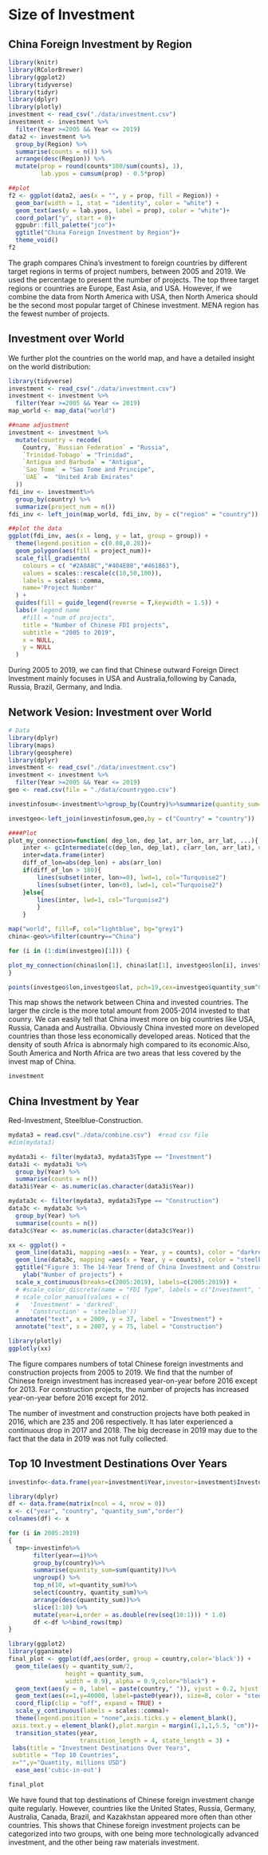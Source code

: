 # Size of Investment

## China Foreign Investment by Region
```r
library(knitr)
library(RColorBrewer)
library(ggplot2)
library(tidyverse)
library(tidyr)
library(dplyr)
library(plotly)
investment <- read_csv("./data/investment.csv")
investment <- investment %>%
  filter(Year >=2005 && Year <= 2019)
data2 <- investment %>%
  group_by(Region) %>%
  summarise(counts = n()) %>%
  arrange(desc(Region)) %>%
  mutate(prop = round(counts*100/sum(counts), 1),
         lab.ypos = cumsum(prop) - 0.5*prop)

##plot
f2 <- ggplot(data2, aes(x = "", y = prop, fill = Region)) +
  geom_bar(width = 1, stat = "identity", color = "white") +
  geom_text(aes(y = lab.ypos, label = prop), color = "white")+
  coord_polar("y", start = 0)+
  ggpubr::fill_palette("jco")+
  ggtitle("China Foreign Investment by Region")+
  theme_void()
f2
```

The graph compares China's investment to foreign countries by different target regions in terms of project numbers, between 2005 and 2019. We used the percentage to present the number of projects. The top three target regions or countries are Europe, East Asia, and USA. However, if we combine the data from North America with USA, then North America should be the second most popular target of Chinese investment. MENA region has the fewest number of projects.


## Investment over World

We further plot the countries on the world map, and have a detailed insight on the world distribution:

```r
library(tidyverse)
investment <- read_csv("./data/investment.csv")
investment <- investment %>%
  filter(Year >=2005 && Year <= 2019)
map_world <- map_data("world")

##name adjustment
investment <- investment %>%
  mutate(country = recode(
    Country, `Russian Federation` = "Russia", 
    `Trinidad-Tobago` = "Trinidad", 
    `Antigua and Barbuda` = "Antigua",
    `Sao Tome` = "Sao Tome and Principe", 
    `UAE` =  "United Arab Emirates"
  ))
fdi_inv <- investment%>%
  group_by(country) %>%
  summarize(project_num = n())
fdi_inv <- left_join(map_world, fdi_inv, by = c("region" = "country"))

##plot the data
ggplot(fdi_inv, aes(x = long, y = lat, group = group)) +
  theme(legend.position = c(0.08,0.28))+
  geom_polygon(aes(fill = project_num))+
  scale_fill_gradientn(
    colours = c( "#2A8A8C","#404E88","#461863"), 
    values = scales::rescale(c(10,50,100)), 
    labels = scales::comma,
    name='Project Number'
  ) +
  guides(fill = guide_legend(reverse = T,keywidth = 1.5)) +
  labs(# legend name
    #fill = "num of projects", 
    title = "Number of Chinese FDI projects", 
    subtitle = "2005 to 2019", 
    x = NULL,
    y = NULL
  )
```

During 2005 to 2019, we can find that Chinese outward Foreign Direct Investment mainly focuses in USA and Australia,following by Canada, Russia, Brazil, Germany, and India. 

## Network Vesion: Investment over World 


```r
# Data
library(dplyr)
library(maps)
library(geosphere)
library(dplyr)
investment <- read_csv("./data/investment.csv")
investment <- investment %>%
  filter(Year >=2005 && Year <= 2019)
geo <- read.csv(file = "./data/countrygeo.csv")

investinfosum<-investment%>%group_by(Country)%>%summarize(quantity_sum=sum(Quantity_in_Millions))

investgeo<-left_join(investinfosum,geo,by = c("Country" = "country"))

####Plot
plot_my_connection=function( dep_lon, dep_lat, arr_lon, arr_lat, ...){
    inter <- gcIntermediate(c(dep_lon, dep_lat), c(arr_lon, arr_lat), n=50, addStartEnd=TRUE, breakAtDateLine=F)             
    inter=data.frame(inter)
    diff_of_lon=abs(dep_lon) + abs(arr_lon)
    if(diff_of_lon > 180){
        lines(subset(inter, lon>=0), lwd=1, col="Turquoise2")
        lines(subset(inter, lon<0), lwd=1, col="Turquoise2")
    }else{
        lines(inter, lwd=1, col="Turquoise2")
        }
    }

map("world", fill=F, col="lightblue", bg="grey1")
china<-geo%>%filter(country=="China")

for (i in (1:dim(investgeo)[1])) { 

plot_my_connection(china$lon[1], china$lat[1], investgeo$lon[i], investgeo$lat[i])
}

points(investgeo$lon,investgeo$lat, pch=19,cex=investgeo$quantity_sum^0.5*0.007,col="salmon")
```

This map shows the network between China and invested countries. The larger the circle is the more total amount from 2005-2014  invested to that counry. We can easily tell that China invest more on big countries like USA, Russia, Canada and Austrailia. Obviously China invested more on developed countries than those less economically developed areas. Noticed that the density of south Africa is abnormaly high compared to its economic.Also, South America and North Africa are two areas that less covered by the invest map of China.
```r
investment

```


## China Investment by Year <br/>
Red-Investment, Steelblue-Construction.
```r
mydata3 = read.csv("./data/combine.csv")  #read csv file 
#dim(mydata3)

mydata3i <- filter(mydata3, mydata3$Type == "Investment")
data3i <- mydata3i %>%
  group_by(Year) %>%
  summarise(counts = n()) 
data3i$Year <- as.numeric(as.character(data3i$Year))

mydata3c <- filter(mydata3, mydata3$Type == "Construction")
data3c <- mydata3c %>%
  group_by(Year) %>%
  summarise(counts = n()) 
data3c$Year <- as.numeric(as.character(data3c$Year))

```
```r
xx <- ggplot() +
  geom_line(data3i, mapping =aes(x = Year, y = counts), color = "darkred") +
  geom_line(data3c, mapping =aes(x = Year, y = counts), color = "steelblue", linetype="twodash") +
  ggtitle("Figure 3: The 14-Year Trend of China Investment and Construction") +
    ylab("Number of projects") +
  scale_x_continuous(breaks=c(2005:2019), labels=c(2005:2019)) +
  # #scale_color_discrete(name = "FDI Type", labels = c("Investment", "Construction"))+ 
  # scale_color_manual(values = c(
  #   'Investment' = 'darkred',
  #   'Construction' = 'steelblue'))
  annotate("text", x = 2009, y = 37, label = "Investment") +
  annotate("text", x = 2007, y = 75, label = "Construction")
```
```r
library(plotly)
ggplotly(xx)
```

The figure compares numbers of total Chinese foreign investments and construction projects  from 2005 to 2019. We find that the number of Chinese foreign investment has increased year-on-year before 2016 except for 2013. For construction projects, the number of projects has increased year-on-year before 2016 except for 2012. 

The number of investment and construction projects have both peaked in 2016, which are 235 and 206 respectively. It has later experienced a continuous drop in 2017 and 2018. The big decrease in 2019 may due to the fact that the data in 2019 was not fully collected. 


## Top 10 Investment Destinations Over Years
```r
investinfo<-data.frame(year=investment$Year,investor=investment$Investor,quantity=investment$Quantity_in_Millions,sector=investment$Sector,country=investment$Country,greenfield=investment$Greenfield)
```
```r
library(dplyr)
df <- data.frame(matrix(ncol = 4, nrow = 0))
x <- c("year", "country", "quantity_sum","order")
colnames(df) <- x
```
```r
for (i in 2005:2019)
{
  tmp<-investinfo%>%
       filter(year==i)%>%
       group_by(country)%>%
       summarise(quantity_sum=sum(quantity))%>%
       ungroup() %>% 
       top_n(10, wt=quantity_sum)%>%
       select(country, quantity_sum)%>%
       arrange(desc(quantity_sum))%>%
       slice(1:10) %>%
       mutate(year=i,order = as.double(rev(seq(10:1))) * 1.0)
       df <-df %>%bind_rows(tmp)
}

```

```r
library(ggplot2)
library(gganimate)
final_plot <- ggplot(df,aes(order, group = country,color='black')) +
  geom_tile(aes(y = quantity_sum/2, 
                height = quantity_sum,
                width = 0.9), alpha = 0.9,color="black") +
  geom_text(aes(y = 0, label = paste(country," ")), vjust = 0.2, hjust = 1,color="grey45") +
  geom_text(aes(x=1,y=40000, label=paste0(year)), size=8, color = "steelblue4") +
  coord_flip(clip = "off", expand = TRUE) +
  scale_y_continuous(labels = scales::comma)+
  theme(legend.position = "none",axis.ticks.y = element_blank(), 
 axis.text.y = element_blank(),plot.margin = margin(1,1,1,5.5, "cm"))+
  transition_states(year, 
                    transition_length = 4, state_length = 3) +
 labs(title = "Investment Destinations Over Years", 
 subtitle = "Top 10 Countries",
 x="",y="Quantity, millions USD")
  ease_aes('cubic-in-out')

```


```r
final_plot
```
We have found that top destinations of Chinese foreign investment change quite regularly. However, countries like the United States, Russia, Germany, Australia,  Canada, Brazil, and Kazakhstan appeared more often than other countries. This shows that Chinese foreign investment projects can be categorized into two groups, with one being more technologically advanced investment, and the other being raw materials investment.